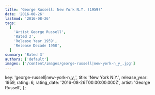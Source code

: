 ```yaml
---
title: 'George Russell: New York N.Y. (1959)'
date: '2016-08-26'
lastmod: '2016-08-26'
tags:
  [
    'Artist George Russell',
    'Rated 3',
    'Release Year 1959',
    'Release Decade 1950',
  ]
summary: 'Rated 3'
authors: ['default']
images: ['/content/images/george-russell|new-york-n_y_.jpg']
---
```


  key: 'george-russell|new-york-n_y_',
  title: 'New York N.Y.',
  release_year: 1959,
  rating: 6,
  rating_date: '2016-08-26T00:00:00.000Z',
  artist: 'George Russell',
};

<MusicRating data={data} />
